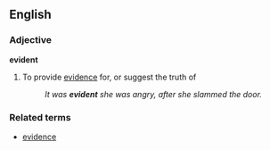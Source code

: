 ==English==
===Adjective===
'''evident'''

#To provide [[evidence]] for, or suggest the truth of
#:''It was '''evident''' she was angry, after she slammed the door.''

===Related terms===
*[[evidence]]